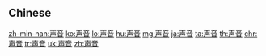 {{also|聲音}}
==Chinese==
{{zh-see|聲音}}

[[zh-min-nan:声音]]
[[ko:声音]]
[[lo:声音]]
[[hu:声音]]
[[mg:声音]]
[[ja:声音]]
[[ta:声音]]
[[th:声音]]
[[chr:声音]]
[[tr:声音]]
[[uk:声音]]
[[zh:声音]]